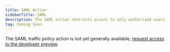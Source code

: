 ```yaml
---
title: SAML Action
sidebarTitle: SAML
description: The SAML action restricts access to only authorized users by enforcing SAML through an identity provider of your choice.
tag: Coming Soon
---
```



<Info title="Coming Soon">

The SAML traffic policy action is not yet generally available, [request access
to the developer preview](https://dashboard.ngrok.com/developer-preview).

</Info>

